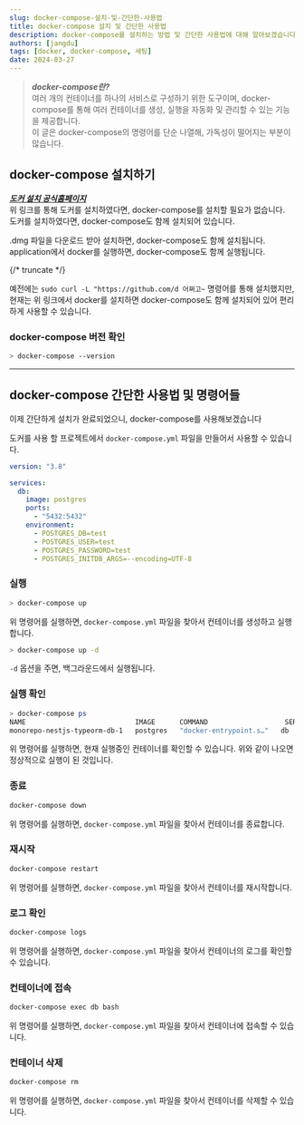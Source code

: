 ```yaml
---
slug: docker-compose-설치-및-간단한-사용법
title: docker-compose 설치 및 간단한 사용법
description: docker-compose를 설치하는 방법 및 간단한 사용법에 대해 알아보겠습니다.
authors: [jangdu]
tags: [docker, docker-compose, 세팅]
date: 2024-03-27
---
```


> **_docker-compose란?_** <br />
> 여러 개의 컨테이너를 하나의 서비스로 구성하기 위한 도구이며,
> docker-compose를 통해 여러 컨테이너를 생성, 실행을 자동화 및 관리할 수 있는
> 기능을 제공합니다.<br/>
> 이 글은 docker-compose의 명령어를 단순 나열해, 가독성이 떨어지는 부분이 많습니다.

## docker-compose 설치하기

**_[도커 설치 공식홈페이지](https://docs.docker.com/desktop/install/mac-install/)_**<br/>
위 링크를 통해 도커를 설치하였다면, docker-compose를 설치할 필요가 없습니다.
도커를 설치하였다면, docker-compose도 함께 설치되어 있습니다.

.dmg 파일을 다운로드 받아 설치하면, docker-compose도 함께 설치됩니다.
application에서 docker를 실행하면, docker-compose도 함께 실행됩니다.

{/* truncate */}

예전에는 `sudo curl -L "https://github.com/d 어쩌고~` 명령어를 통해 설치했지만,
현재는 위 링크에서 docker를 설치하면 docker-compose도 함께 설치되어 있어 편리하게 사용할 수 있습니다.

### docker-compose 버전 확인

```bash title="docker-compose 버전 확인"
> docker-compose --version
```

---

## docker-compose 간단한 사용법 및 명령어들

이제 간단하게 설치가 완료되었으니, docker-compose를 사용해보겠습니다

도커를 사용 할 프로젝트에서 `docker-compose.yml` 파일을 만들어서 사용할 수 있습니다.

```yml title="docker-compose.yml"
version: "3.8"

services:
  db:
    image: postgres
    ports:
      - "5432:5432"
    environment:
      - POSTGRES_DB=test
      - POSTGRES_USER=test
      - POSTGRES_PASSWORD=test
      - POSTGRES_INITDB_ARGS=--encoding=UTF-8
```

### 실행

```bash title="docker-compose 실행"
> docker-compose up
```

위 명령어를 실행하면, `docker-compose.yml` 파일을 찾아서 컨테이너를 생성하고 실행합니다.

```bash title="백그라운드에서 실행"
> docker-compose up -d
```

`-d` 옵션을 주면, 백그라운드에서 실행됩니다.

### 실행 확인

```bash title="docker-compose 실행 확인"
> docker-compose ps
NAME                           IMAGE      COMMAND                   SERVICE   CREATED          STATUS         PORTS
monorepo-nestjs-typeorm-db-1   postgres   "docker-entrypoint.s…"   db        20 minutes ago   Up 4 seconds   0.0.0.0:5432->5432/tcp
```

위 명령어를 실행하면, 현재 실행중인 컨테이너를 확인할 수 있습니다.
위와 같이 나오면 정상적으로 실행이 된 것입니다.

### 종료

```bash title="docker-compose 종료"
docker-compose down
```

위 명령어를 실행하면, `docker-compose.yml` 파일을 찾아서 컨테이너를 종료합니다.

### 재시작

```bash title="docker-compose 재시작"
docker-compose restart
```

위 명령어를 실행하면, `docker-compose.yml` 파일을 찾아서 컨테이너를 재시작합니다.

### 로그 확인

```bash title="docker-compose 로그 확인"
docker-compose logs
```

위 명령어를 실행하면, `docker-compose.yml` 파일을 찾아서 컨테이너의 로그를 확인할 수 있습니다.

### 컨테이너에 접속

```bash title="docker-compose 컨테이너에 접속"
docker-compose exec db bash
```

위 명령어를 실행하면, `docker-compose.yml` 파일을 찾아서 컨테이너에 접속할 수 있습니다.

### 컨테이너 삭제

```bash title="docker-compose 컨테이너 삭제"
docker-compose rm
```

위 명령어를 실행하면, `docker-compose.yml` 파일을 찾아서 컨테이너를 삭제할 수 있습니다.
